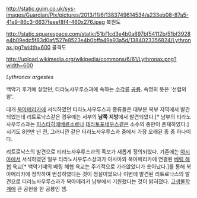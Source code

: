 http://static.guim.co.uk/sys-images/Guardian/Pix/pictures/2013/11/6/1383749614534/a233eb08-87a5-41a9-86c3-6637feeef8f4-460x276.jpeg
복원도

http://static.squarespace.com/static/51bf1cd3e4b0a897bf54112b/51bf3928e4b09edc5f83d0af/527e8523e4b0bffa49a93a5d/1384023356824/Lythronax.jpg?width=600
골격도

http://upload.wikimedia.org/wikipedia/commons/6/61/Lythronax.png?width=600

''Lythronax argestes''

백악기 후기에 살았던, 티라노사우루스과에 속하는 [[수각류]] [[공룡]]. 속명의 뜻은 '선혈의 왕'.

대개 [[북아메리카]]에 서식하였던 티라노사우루스과 종류들은 대부분 북부 지역에서 발견되었는데 리트로낙스같은 경우에는 서부의 '''남쪽 지방'''에서 발견되었다.[* 남부의 티라노사우루스과는 [[피스타히에베르소르]]나 [[테라토포네우스]]같은 소수의 종만이 존재하였다.] 시기도 8천만 년 전, 그러니깐 같은 티라노사우루스과 중에서 가장 오래된 종 중 하나이다.

리트로낙스의 발견으로 티라노사우루스과의 족보가 새롭게 정의되었다. 기존에는 [[아시아]]에서 서식하였던 일부 티라노사우루스상과가 아사아와 북아메리카에 연결된 [[베링 해협]] 육교[* 백악기때의 베링 해협 육교는 주기적으로 가라앉았다가 솟아났다.]를 통해 북아메리카에 정착하여 번성하였다는 것이 정설이었으나 이번에 발견된 리트로낙스의 발견으로 티라노사우루스과가 북아메리카 남부에서 기원했다는 것이 밝혀졌다. [[고생물학]]계에 큰 공헌을 한 공룡인 셈.
